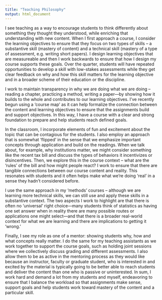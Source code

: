 ```yaml
---
title: "Teaching Philosophy"
output: html_document
---
```



I see teaching as a way to encourage students to think differently about something they thought they understood, while enriching that understanding with new content. When I first approach a course, I consider the learning objectives to ensure that they focus on two types of skills – a substantive skill (mastery of content) and a technical skill (mastery of a type of assessment, e.g. writing short papers). I design learning objectives that are measureable and then I work backwards to ensure that how I design my course supports these goals. Over the quarter, students will have repeated opportunities to develop a skill with low-stakes assessments while they get clear feedback on why and how this skill matters for the learning objective and in a broader scheme of their education or the discipline.

I work to maintain transparency in why we are doing what we are doing – reading a chapter, practicing a method, writing a paper—by showing how it builds to the whole and contributes to our learning objectives. I’ve recently begun using a ‘course map’ as it can help formalize the connection between the content and learning objectives to ensure that the assignments build and support objectives. In this way, I have a course with a clear and strong foundation to prepare and help students reach defined goals. 

In the classroom, I incorporate elements of fun and excitement about the topic that can be contagious for the students. I also employ an approach that is somewhat ‘flipped’ in the sense that we emphasize important concepts through application and build on the readings. When we talk about, for example, why institutions matter, we might consider something like the recent tax bill and discuss the types of behaviors it incentivizes or disincentives. Then, we explore this in the course context – what are the ‘rules’ of the bill and how might people react? I work to ensure that there are tangible connections between our course content and reality. This resonates with students and it often helps make what we’re doing ‘real’ in a sense they hadn’t considered before.

I use the same approach in my ‘methods’ courses – although we are learning more technical skills, we can still use and apply these skills in a substantive context. The two aspects I work to highlight are that there is often no ‘universal’ right choice—many students think of statistics as having one set answer when in reality there are many possible routes or applications one might select—and that there is a broader real-world context for what we are learning and there are implications to getting it ‘wrong.’  

Finally, I see my role as one of a mentor: showing students why, how and what concepts really matter. I do the same for my teaching assistants as we work together to support the course goals, such as holding joint sessions where we collectively discuss grading and different assessments. I also allow them to be as active in the mentoring process as they would like because an instructor, faculty or graduate student, who is interested in and excited by the material is typically going to be better able to reach students and deliver the content than one who is passive or uninterested. In sum, I work hard and demand a lot from my students and myself, endeavoring to ensure that I balance the workload so that assignments make sense, support goals and help students work toward mastery of the content and a particular skill. 
